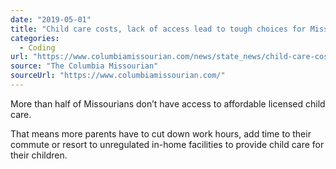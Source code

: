 ```yaml
---
date: "2019-05-01"
title: "Child care costs, lack of access lead to tough choices for Missouri parents"
categories:
  - Coding
url: "https://www.columbiamissourian.com/news/state_news/child-care-costs-lack-of-access-lead-to-tough-choices/article_6029a906-5a36-11e9-a9fe-dbcf932c0529.html"
source: "The Columbia Missourian"
sourceUrl: "https://www.columbiamissourian.com/"
---
```


More than half of Missourians don’t have access to affordable licensed child care.

That means more parents have to cut down work hours, add time to their commute or resort to unregulated in-home facilities to provide child care for their children.
